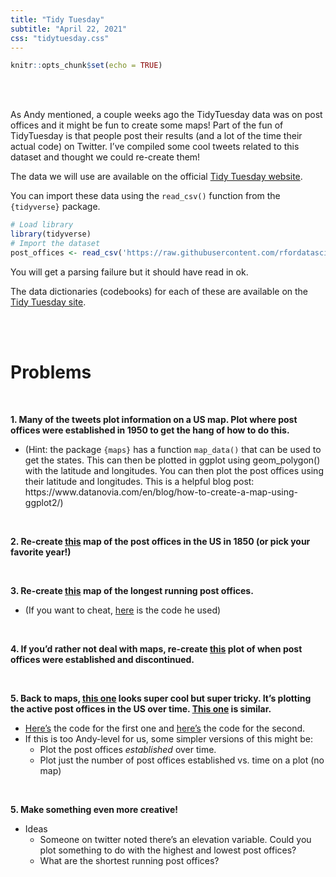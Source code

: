 ```yaml
---
title: "Tidy Tuesday"
subtitle: "April 22, 2021"
css: "tidytuesday.css"
---
```


```r
knitr::opts_chunk$set(echo = TRUE)
```
<br /><br />

As Andy mentioned, a couple weeks ago the TidyTuesday data was on post offices and it might be fun to create some maps! Part of the fun of TidyTuesday is that people post their results (and a lot of the time their actual code) on Twitter. I've compiled some cool tweets related to this dataset and thought we could re-create them!

The data we will use are available on the official [Tidy Tuesday website](https://github.com/rfordatascience/tidytuesday/blob/master/data/2021/2021-02-16/readme.md). 

You can import these data using the `read_csv()` function from the `{tidyverse}` package. 

```r
# Load library
library(tidyverse)
# Import the dataset
post_offices <- read_csv('https://raw.githubusercontent.com/rfordatascience/tidytuesday/master/data/2021/2021-04-13/post_offices.csv')
```

You will get a parsing failure but it should have read in ok.

The data dictionaries (codebooks) for each of these are available on the [Tidy Tuesday site](https://github.com/rfordatascience/tidytuesday/blob/master/data/2021/2021-04-13/readme.md). 

<br /><br />


# Problems


<br />

**1. Many of the tweets plot information on a US map. Plot where post offices were established in 1950 to get the hang of how to do this.** 

* (Hint: the package `{maps}` has a function `map_data()` that can be used to get the states. This can then be plotted in ggplot using geom_polygon() with the latitude and longitudes. You can then plot the post offices using their latitude and longitudes. This is a helpful blog post: https://www.datanovia.com/en/blog/how-to-create-a-map-using-ggplot2/)

<br />

**2. Re-create [this](https://twitter.com/thomas_mock/status/1381794316016836612/photo/4) map of the post offices in the US in 1850 (or pick your favorite year!)**

<br />

**3. Re-create [this](https://twitter.com/Louis_Caruana/status/1384212603409297408/photo/1) map of the longest running post offices.**
 
* (If you want to cheat, [here](https://github.com/LouisCaruana/TidyTuesday/blob/master/20210413_USPostOffices/20210413_USPostOffices.md) is the code he used)

<br />

**4. If you'd rather not deal with maps, re-create [this](https://twitter.com/henrywrover2/status/1381954522612965377/photo/1) plot of when post offices were established and discontinued.** 


<br />

**5. Back to maps, [this one](https://twitter.com/drob/status/1383077056242712585) looks super cool but super tricky. It's plotting the active post offices in the US over time. [This one](https://twitter.com/GDataScience1/status/1383142111999000578) is similar. **

* [Here's](https://github.com/dgrtwo/data-screencasts/blob/master/2021_04_13_post_offices.Rmd) the code for the first one and [here's](https://github.com/gdatascience/tidytuesday/blob/master/2021/2021_04_13_tidy_tuesday.Rmd) the code for the second.
* If this is too Andy-level for us, some simpler versions of this might be: 
    + Plot the post offices *established* over time.
    + Plot just the number of post offices established vs. time on a plot (no map)


<br />

**5. Make something even more creative!**

* Ideas
    + Someone on twitter noted there's an elevation variable. Could you plot something to do with the highest and lowest post offices?
    + What are the shortest running post offices?
    
<br />